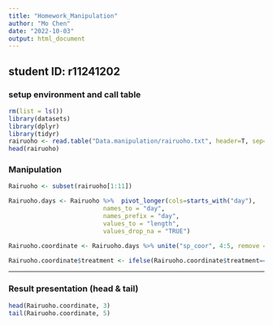 ```yaml
---
title: "Homework_Manipulation"
author: "Mo Chen"
date: "2022-10-03"
output: html_document
---
```


student ID: r11241202
---
### setup environment and call table
```r
rm(list = ls())
library(datasets)
library(dplyr)
library(tidyr)
rairuoho <- read.table("Data.manipulation/rairuoho.txt", header=T, sep="\t", na.strings = "n/a")
head(rairuoho)
```

### Manipulation
```r
Rairuoho <- subset(rairuoho[1:11])

Rairuoho.days <- Rairuoho %>%  pivot_longer(cols=starts_with("day"),
                          names_to = "day",
                          names_prefix = "day",
                          values_to = "length",
                          values_drop_na = "TRUE")

Rairuoho.coordinate <- Rairuoho.days %>% unite("sp_coor", 4:5, remove = TRUE)

Rairuoho.coordinate$treatment <- ifelse(Rairuoho.coordinate$treatment=="nutrient", "enriched", "water")
```
---
### Result presentation (head & tail)
```r
head(Rairuoho.coordinate, 3)
tail(Rairuoho.coordinate, 5)
```

